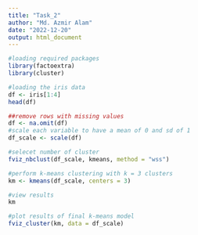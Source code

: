 ```yaml
---
title: "Task_2"
author: "Md. Azmir Alam"
date: "2022-12-20"
output: html_document
---
```


```r

#loading required packages
library(factoextra)
library(cluster)

#loading the iris data
df <- iris[1:4]
head(df)
```

```r
##remove rows with missing values
df <- na.omit(df)
#scale each variable to have a mean of 0 and sd of 1
df_scale <- scale(df)

#selecet number of cluster
fviz_nbclust(df_scale, kmeans, method = "wss")
```

```r

#perform k-means clustering with k = 3 clusters
km <- kmeans(df_scale, centers = 3)

#view results
km
```

```r
#plot results of final k-means model
fviz_cluster(km, data = df_scale)

```